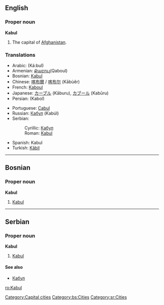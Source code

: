 {{wikipedia}}
{{see|kabul}}
==English==

===Proper noun===
'''Kabul'''
# The capital of [[Afghanistan]].

===Translations===
{{top}}
*Arabic: {{ARchar|[[كابل]]}} (Ká:bul)
*Armenian: [[Քաբուլ ]](Qaboul)
*Bosnian: [[Kabul#Bosnian|Kabul]] {{m}}
*Chinese: [[喀布爾]] / [[喀布尔]] (Kābùěr)
*French: [[Kaboul]]
*Japanese: [[カーブル]] (Kāburu), [[カブール]] (Kabūru)
*Persian: {{FAchar|[[كابل]]}} (Kabol)
{{mid}}
*Portuguese: [[Cabul]] {{m}}
*Russian: [[Кабул]] (Kabúl) {{m}}
*Serbian:
*:Cyrillic: [[Кабул#Serbian|Кабул]] {{m}}
*:Roman: [[Kabul#Serbian|Kabul]] {{m}}
*Spanish: Kabul {{m}}
*Turkish: [[Kâbil]]
{{bottom}}

[[Category:Capital cities]]


----
==Bosnian==

===Proper noun===
'''Kabul''' {{m}}
#[[Kabul#English|Kabul]]

[[Category:bs:Cities]]


----
==Serbian==

===Proper noun===
'''Kabul''' {{m}}
#[[Kabul#English|Kabul]]

====See also====
*[[Кабул#Serbian|Кабул]]

[[Category:sr:Cities]]

[[ro:Kabul]]
